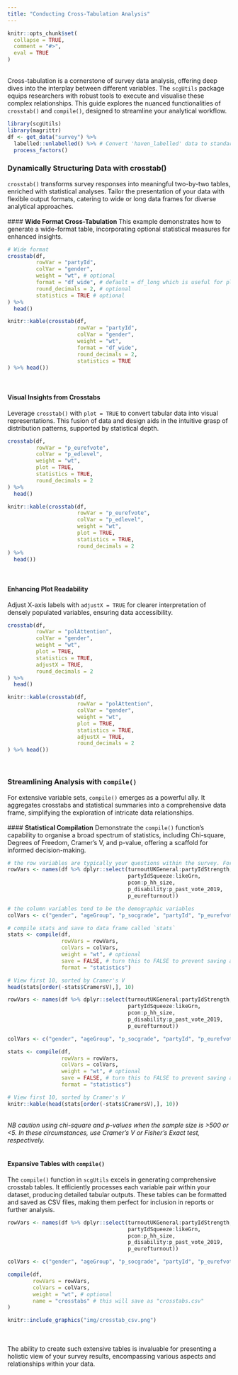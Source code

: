 ```yaml
---
title: "Conducting Cross-Tabulation Analysis"
---
```

```{=html}
<style>
  .content p {
    margin-top: 30px !important;
  }

  details {
    margin-bottom: 40px;
  }
</style>
```

```r
knitr::opts_chunk$set(
  collapse = TRUE,
  comment = "#>",
  eval = TRUE
)
```
<br>
Cross-tabulation is a cornerstone of survey data analysis, offering deep dives into the interplay between different variables. The `scgUtils` package equips researchers with robust tools to execute and visualise these complex relationships. This guide explores the nuanced functionalities of `crosstab()` and `compile()`, designed to streamline your analytical workflow.
<br>

```r
library(scgUtils)
library(magrittr)
df <- get_data("survey") %>%
  labelled::unlabelled() %>% # Convert 'haven_labelled' data to standard format
  process_factors()
```

### Dynamically Structuring Data with crosstab()
`crosstab()` transforms survey responses into meaningful two-by-two tables, enriched with statistical analyses. Tailor the presentation of your data with flexible output formats, catering to wide or long data frames for diverse analytical approaches.
<br>
<br>
#### **Wide Format Cross-Tabulation**
This example demonstrates how to generate a wide-format table, incorporating optional statistical measures for enhanced insights.
```r
# Wide format
crosstab(df,
         rowVar = "partyId",
         colVar = "gender",
         weight = "wt", # optional
         format = "df_wide", # default = df_long which is useful for plotting
         round_decimals = 2, # optional
         statistics = TRUE # optional
) %>%
  head()
```
```r
knitr::kable(crosstab(df,
                      rowVar = "partyId",
                      colVar = "gender",
                      weight = "wt",
                      format = "df_wide",
                      round_decimals = 2,
                      statistics = TRUE
) %>% head())
```
<br>

#### **Visual Insights from Crosstabs**
Leverage `crosstab()` with `plot = TRUE` to convert tabular data into visual representations. This fusion of data and design aids in the intuitive grasp of distribution patterns, supported by statistical depth.
```r
crosstab(df,
         rowVar = "p_eurefvote",
         colVar = "p_edlevel",
         weight = "wt",
         plot = TRUE,
         statistics = TRUE,
         round_decimals = 2
) %>%
  head()
```
```r
knitr::kable(crosstab(df,
                      rowVar = "p_eurefvote",
                      colVar = "p_edlevel",
                      weight = "wt",
                      plot = TRUE,
                      statistics = TRUE,
                      round_decimals = 2
) %>%
  head())
```
<br>

#### **Enhancing Plot Readability**
Adjust X-axis labels with `adjustX = TRUE` for clearer interpretation of densely populated variables, ensuring data accessibility.
```r
crosstab(df,
         rowVar = "polAttention",
         colVar = "gender",
         weight = "wt",
         plot = TRUE,
         statistics = TRUE,
         adjustX = TRUE,
         round_decimals = 2
) %>%
  head()
```
```r
knitr::kable(crosstab(df,
                      rowVar = "polAttention",
                      colVar = "gender",
                      weight = "wt",
                      plot = TRUE,
                      statistics = TRUE,
                      adjustX = TRUE,
                      round_decimals = 2
) %>% head())
```
<br>

### Streamlining Analysis with `compile()`
For extensive variable sets, `compile()` emerges as a powerful ally. It aggregates crosstabs and statistical summaries into a comprehensive data frame, simplifying the exploration of intricate data relationships.
<br>
<br>
#### **Statistical Compilation**
Demonstrate the `compile()` function's capability to organise a broad spectrum of statistics, including Chi-square, Degrees of Freedom, Cramer’s V, and p-value, offering a scaffold for informed decision-making.
```r
# the row variables are typically your questions within the survey. For ease, utilise dplyr to select the variables
rowVars <- names(df %>% dplyr::select(turnoutUKGeneral:partyIdStrength,
                                      partyIdSqueeze:likeGrn,
                                      pcon:p_hh_size,
                                      p_disability:p_past_vote_2019,
                                      p_eurefturnout))

# the column variables tend to be the demographic variables
colVars <- c("gender", "ageGroup", "p_socgrade", "partyId", "p_eurefvote", "p_edlevel")

# compile stats and save to data frame called `stats`
stats <- compile(df,
                 rowVars = rowVars,
                 colVars = colVars,
                 weight = "wt", # optional
                 save = FALSE, # turn this to FALSE to prevent saving as a .csv
                 format = "statistics")

# View first 10, sorted by Cramer's V
head(stats[order(-stats$CramersV),], 10)
```
```r
rowVars <- names(df %>% dplyr::select(turnoutUKGeneral:partyIdStrength,
                                      partyIdSqueeze:likeGrn,
                                      pcon:p_hh_size,
                                      p_disability:p_past_vote_2019,
                                      p_eurefturnout))

colVars <- c("gender", "ageGroup", "p_socgrade", "partyId", "p_eurefvote", "p_edlevel")

stats <- compile(df,
                 rowVars = rowVars,
                 colVars = colVars,
                 weight = "wt", # optional
                 save = FALSE, # turn this to FALSE to prevent saving as a .csv
                 format = "statistics")

# View first 10, sorted by Cramer's V
knitr::kable(head(stats[order(-stats$CramersV),], 10))
```
<br>
*NB caution using chi-square and p-values when the sample size is >500 or <5. In these circumstances, use Cramer's V or Fisher's Exact test, respectively.*
<br>
<br>

#### **Expansive Tables with `compile()`**
The `compile()` function in `scgUtils` excels in generating comprehensive crosstab tables. It efficiently processes each variable pair within your dataset, producing detailed tabular outputs. These tables can be formatted and saved as CSV files, making them perfect for inclusion in reports or further analysis.
```r
rowVars <- names(df %>% dplyr::select(turnoutUKGeneral:partyIdStrength,
                                      partyIdSqueeze:likeGrn,
                                      pcon:p_hh_size,
                                      p_disability:p_past_vote_2019,
                                      p_eurefturnout))

colVars <- c("gender", "ageGroup", "p_socgrade", "partyId", "p_eurefvote", "p_edlevel")

compile(df,
        rowVars = rowVars,
        colVars = colVars,
        weight = "wt", # optional
        name = "crosstabs" # this will save as "crosstabs.csv"
)
```
```r
knitr::include_graphics("img/crosstab_csv.png")
```
<br>
<br>
The ability to create such extensive tables is invaluable for presenting a holistic view of your survey results, encompassing various aspects and relationships within your data.